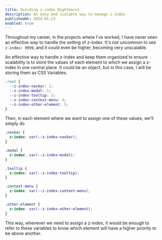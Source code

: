 ```yaml
---
title: Avoiding z-index Nightmares
description: An easy and scalable way to manage z-index
publishedAt: 2024-01-23
enabled: true
---
```


Throughout my career, in the projects where I've worked, I have never seen an effective way to handle the setting of z-index. It's not uncommon to see `z-index: 9999`, and it could even be higher, becoming very unscalable.

An effective way to handle z-index and keep them organized to ensure scalability is to store the values of each element to which we assign a z-index in one central place. It could be an object, but in this case, I will be storing them as CSS Variables.

```css title="globals.css"
:root {
  --z-index-navbar: 1;
  --z-index-modal: 2;
  --z-index-tooltip: 3;
  --z-index-context-menu: 4;
  --z-index-other-element: 5;
}
```

Then, in each element where we want to assign one of these values, we'll simply do

```css title="index.css"
.navbar {
  z-index: var(--z-index-navbar);
}

.modal {
  z-index: var(--z-index-modal);
}

.tooltip {
  z-index: var(--z-index-tooltip);
}

.context-menu {
  z-index: var(--z-index-context-menu);
}

.other-element {
  z-index: var(--z-index-other-element);
}
```

This way, whenever we need to assign a z-index, it would be enough to refer to these variables to know which element will have a higher priority to be above another.
